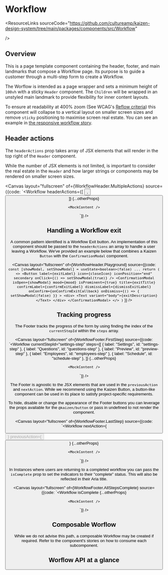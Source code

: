 
<Meta of={Workflow} />

# Workflow

<ResourceLinks
  sourceCode="https://github.com/cultureamp/kaizen-design-system/tree/main/packages/components/src/Workflow"

/>


<KaioLegacyDocsNotification version="1.16.0" />

<KAIOInstallation exportNames="Workflow" isFuture />

## Overview

This is a page template component containing the header, footer, and main landmarks that compose a Workflow page. Its purpose is to guide a customer through a multi-step form to create a Workflow.

The Worflow is intended as a page wrapper and sets a minimum height of `100vh` with a sticky `Header` component. The `Children` will be wrapped in an unstyled main landmark to provide flexibility for inner content layouts.

To ensure at readability at 400% zoom (See WCAG's [Reflow criteria](https://www.w3.org/WAI/WCAG21/Understanding/reflow.html)) this component will collapse to a vertical layout on smaller screen sizes and remove `sticky` positioning to maximise screen real estate. You can see an example in [the responsive workflow story](/story/pages-workflow-components-workflow--responsive-workflow).

<Canvas layout="fullscreen" of={Workflow.Playground} />

## Header actions

The `headerActions` prop  takes array of JSX elements that will render in the top right of the `Header` component.

While the number of JSX elements is not limited, is important to consider the real estate in the `Header` and how larger strings or components may be rendered on smaller screen sizes.

<Canvas
  layout="fullscreen"
  of={WorkflowHeader.MultipleActions}
  source={{code: `<Workflow
    headerActions={[
      <Button
        key="would-use-uui-1"
        label="Preview"
        icon={VisibleIcon}
        secondary
        iconPosition="start"
      />,
      <Button
        key="would-use-uui-2"
        label="Save and close"
        icon={CloseIcon}
        secondary
        iconPosition="end"
      />
    ]}
    {...otherProps}
  >
    <MockContent />
  </Workflow>`}}
/>


## Handling a Workflow exit

A common pattern identified is a Workflow Exit button. An implementation of this component should be passed to the `headerActions` an array to handle a user leaving a Workflow. We've provided an example below that combines a Kaizen `Button` with the `ConfirmationModal` component.

<Canvas
  layout="fullscreen"
  of={WorkflowHeader.Playground}
  source={{code: `
  const [showModal, setShowModal] = useState<boolean>(false)
  ...
  return (
    <>
      <Button
        label={exitLabel}
        icon={closeIcon}
        iconPosition="end"
        secondary
        onClick={() => setShowModal(true)}
      />
      <ConfirmationModal
        isOpen={showModal}
        mood={mood}
        isProminent={true}
        title={exitTitle}
        confirmLabel={confirmExitLabel}
        dismissLabel={dismissExitLabel}
        onConfirm={onConfirmExitCallback}
        onDismiss={() => {
          setShowModal(false)
        }}
      >
        <div>
          <Text variant="body">{exitDescription}</Text>
        </div>
      </ConfirmationModal>
    </>
  )`
  }}
/>

## Tracking progress

The Footer tracks the progress of the form by using finding the index of the `currentStepId` within the `steps` array.

<Canvas
  layout="fullscreen"
  of={WorkflowFooter.FirstStep}
  source={{code: `<Workflow
    currentStepId="settings-step"
    steps={[
      { label: "Settings", id: "settings-step" },
      { label: "Questions", id: "questions-step" },
      { label: "Preview", id: "preview-step" },
      { label: "Employees", id: "employees-step" },
      { label: "Schedule", id: "schedule-step" },
    ]}
    {...otherProps}
  >
    <MockContent />
  </Workflow>`}}
/>

The Footer is agnostic to the JSX elements that are used in the `previousAction` and `nextAction`. While we recommend using the Kaizen Button, a button-like component can be used in its place to satisfy project-specific requirements.


To hide, disable or change the appearance of the Footer buttons you can leverage the props available for the `@kaizen/button` or pass in undefined to not render the component.

<Canvas
  layout="fullscreen"
  of={WorkflowFooter.LastStep}
  source={{code: `<Workflow
    nextAction={<Button disabled label="Finish" primary />}
    previousAction={<Button label="Back" />}
    {...otherProps}
  >
    <MockContent />
  </Workflow>`}}
/>

In Instances where users are returning to a completed workflow you can pass the `isComplete` prop to set the indicators to their "complete" status. This will also be reflected in their Aria title.

<Canvas
  layout="fullscreen"
  of={WorkflowFooter.AllStepsComplete}
  source={{code: `<Workflow
    isComplete
    {...otherProps}
  >
    <MockContent />
  </Workflow>`}}
/>

## Composable Worflow

While we do not advise this path, a composable Workflow may be created if required. Refer to the component's stories on how to consume each subcomponent.

<Canvas layout="fullscreen" of={Workflow.ComposableWorkflow} />


## Worflow API at a glance

<ArgTypes of={Workflow.Playground} />
